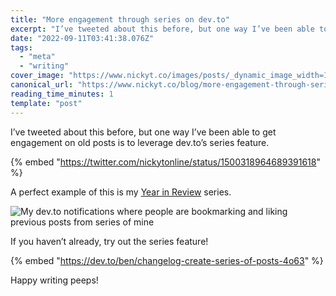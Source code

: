 ```yaml
---
title: "More engagement through series on dev.to"
excerpt: "I’ve tweeted about this before, but one way I’ve been able to get engagement on old posts is to..."
date: "2022-09-11T03:41:38.076Z"
tags:
  - "meta"
  - "writing"
cover_image: "https://www.nickyt.co/images/posts/_dynamic_image_width=1000,height=420,fit=cover,gravity=auto,format=auto_https%3A%2F%2Fdev-to-uploads.s3.amazonaws.com%2Fuploads%2Farticles%2F8wht3l5dg5s5wh5pzqtc.jpeg"
canonical_url: "https://www.nickyt.co/blog/more-engagement-through-series-on-devto-6hb/"
reading_time_minutes: 1
template: "post"
---
```


I’ve tweeted about this before, but one way I’ve been able to get engagement on old posts is to leverage dev.to’s series feature.

{% embed "https://twitter.com/nickytonline/status/1500318964689391618" %}

A perfect example of this is my [Year in Review](https://dev.to/nickytonline/series/3993) series.

![My dev.to notifications where people are bookmarking and liking previous posts from series of mine](https://www.nickyt.co/images/posts/_uploads_articles_n97rfjp41oejm2cimabg.png)

If you haven’t already, try out the series feature!

{% embed "https://dev.to/ben/changelog-create-series-of-posts-4o63" %}

Happy writing peeps!
